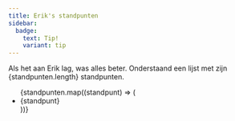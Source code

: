 ```yaml
---
title: Erik's standpunten
sidebar:
  badge:
    text: Tip!
    variant: tip
---
```



Als het aan Erik lag, was alles beter. Onderstaand een lijst met zijn {standpunten.length} standpunten.

<ul>
  {standpunten.map((standpunt) => (
    <li>{standpunt}</li>
  ))}
</ul>
